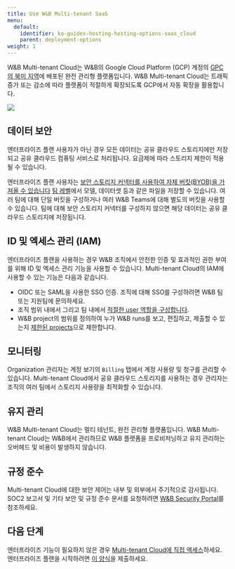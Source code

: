 ```yaml
---
title: Use W&B Multi-tenant SaaS
menu:
  default:
    identifier: ko-guides-hosting-hosting-options-saas_cloud
    parent: deployment-options
weight: 1
---
```


W&B Multi-tenant Cloud는 W&B의 Google Cloud Platform (GCP) 계정의 [GPC의 북미 지역](https://cloud.google.com/compute/docs/regions-zones)에 배포된 완전 관리형 플랫폼입니다. W&B Multi-tenant Cloud는 트래픽 증가 또는 감소에 따라 플랫폼이 적절하게 확장되도록 GCP에서 자동 확장을 활용합니다.

<Frame>
    <img src="/images/hosting/saas_cloud_arch.png"  />
</Frame>

## 데이터 보안

엔터프라이즈 플랜 사용자가 아닌 경우 모든 데이터는 공유 클라우드 스토리지에만 저장되고 공유 클라우드 컴퓨팅 서비스로 처리됩니다. 요금제에 따라 스토리지 제한이 적용될 수 있습니다.

엔터프라이즈 플랜 사용자는 [보안 스토리지 커넥터를 사용하여 자체 버킷(BYOB)을 가져올 수 있습니다](/ko/guides/hosting/data-security/secure-storage-connector) [팀 레벨](/ko/guides/hosting/data-security/secure-storage-connector.md#configuration-options)에서 모델, 데이터셋 등과 같은 파일을 저장할 수 있습니다. 여러 팀에 대해 단일 버킷을 구성하거나 여러 W&B Teams에 대해 별도의 버킷을 사용할 수 있습니다. 팀에 대해 보안 스토리지 커넥터를 구성하지 않으면 해당 데이터는 공유 클라우드 스토리지에 저장됩니다.

## ID 및 엑세스 관리 (IAM)
엔터프라이즈 플랜을 사용하는 경우 W&B 조직에서 안전한 인증 및 효과적인 권한 부여를 위해 ID 및 엑세스 관리 기능을 사용할 수 있습니다. Multi-tenant Cloud의 IAM에 사용할 수 있는 기능은 다음과 같습니다.

* OIDC 또는 SAML을 사용한 SSO 인증. 조직에 대해 SSO를 구성하려면 W&B 팀 또는 지원팀에 문의하세요.
* 조직 범위 내에서 그리고 팀 내에서 [적절한 user 역할을 구성합니다](/ko/guides/hosting/iam/access-management/manage-organization.md#assign-or-update-a-users-role).
* W&B project의 범위를 정의하여 누가 W&B runs를 보고, 편집하고, 제출할 수 있는지 [제한된 projects](/ko/guides/hosting/iam/access-management/restricted-projects)으로 제한합니다.

## 모니터링
Organization 관리자는 계정 보기의 `Billing` 탭에서 계정 사용량 및 청구를 관리할 수 있습니다. Multi-tenant Cloud에서 공유 클라우드 스토리지를 사용하는 경우 관리자는 조직의 여러 팀에서 스토리지 사용량을 최적화할 수 있습니다.

## 유지 관리
W&B Multi-tenant Cloud는 멀티 테넌트, 완전 관리형 플랫폼입니다. W&B Multi-tenant Cloud는 W&B에서 관리하므로 W&B 플랫폼을 프로비저닝하고 유지 관리하는 오버헤드 및 비용이 발생하지 않습니다.

## 규정 준수
Multi-tenant Cloud에 대한 보안 제어는 내부 및 외부에서 주기적으로 감사됩니다. SOC2 보고서 및 기타 보안 및 규정 준수 문서를 요청하려면 [W&B Security Portal](https://security.wandb.ai/)를 참조하세요.

## 다음 단계
엔터프라이즈 기능이 필요하지 않은 경우 [Multi-tenant Cloud에 직접 엑세스](https://wandb.ai)하세요. 엔터프라이즈 플랜을 시작하려면 [이 양식](https://wandb.ai/site/for-enterprise/multi-tenant-saas-trial)을 제출하세요.
